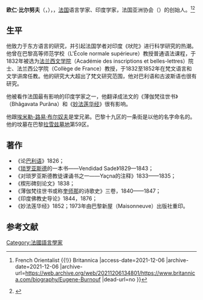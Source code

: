 '''欧仁·比尔努夫'''（{{lang-fr|'''Eugène Burnouf'''}}，{{bd|1801年|4月8日|1852年|5月28日|catIdx=E}}），，[[法国|法国]]语言学家、印度学家，法国亚洲协会（{{lang|fr|Société Asiatique}}）的创始人。<ref>{{Cite web |url=https://www.britannica.com/biography/Eugene-Burnouf |title=Eugène Burnouf {{!}} French Orientalist {{!}} Britannica |access-date=2021-12-06 |archive-date=2021-12-06 |archive-url=https://web.archive.org/web/20211206134801/https://www.britannica.com/biography/Eugene-Burnouf |dead-url=no }}</ref><ref>{{Cite web |url=https://www.iranicaonline.org/articles/burnouf-eugne |title=BURNOUF, EUGÈNE – Encyclopaedia Iranica |access-date=2021-12-06 |archive-date=2021-12-06 |archive-url=https://web.archive.org/web/20211206184056/https://iranicaonline.org/articles/burnouf-eugne |dead-url=no }}</ref>

==生平==
他致力于东方语言的研究，并引起法国学者对印度《吠陀》进行科学研究的热潮。他曾在巴黎高等师范学校（L'École normale supérieure）教授普通语法课程，于1832年被选为[[法兰西文学院|法兰西文学院]]（Académie des inscriptions et belles-lettres）院士、法兰西公学院（Collège de France）教授，于1832至1852年在梵文语言和文学讲席任教。他的研究大大超出了梵文研究范围，他对巴利语和古波斯语也很有研究。

他被看作法国最有影响的印度学家之一，他翻译成法文的《薄伽梵往世书》（Bhâgavata Purâna）和《[[妙法莲华经|妙法莲华经]]》很有影响。

他跟[[埃米勒-路易·布尔奴夫|埃米勒-路易·布尔奴夫]]是堂兄弟。巴黎十九区的一条街是以他的名字命名的。他的坟墓在巴黎[[拉雪兹墓地|拉雪兹墓地]]第59区。

==著作==
*《论[[巴利语|巴利语]]》1826；
*《[[琐罗亚斯德|琐罗亚斯德]]的一本书——Vendidad Sade》1829—1843；
*《对琐罗亚斯德教徒课诵书之一——Yaçna的注释》1833——1835；
*《楔形碑刻论文》1838；
*《薄伽梵往世书或称[[奎师那|奎师那]]的诗歌史》三卷，1840——1847；
*《印度佛教史导论》1844，1876；
*《妙法莲华经》1852；1973年由巴黎新屋（Maisonneuve）出版社重印。

== 参考文献 ==
{{Reflist}}
{{Authority control}}
[[Category:法國語言學家|Category:法國語言學家]]